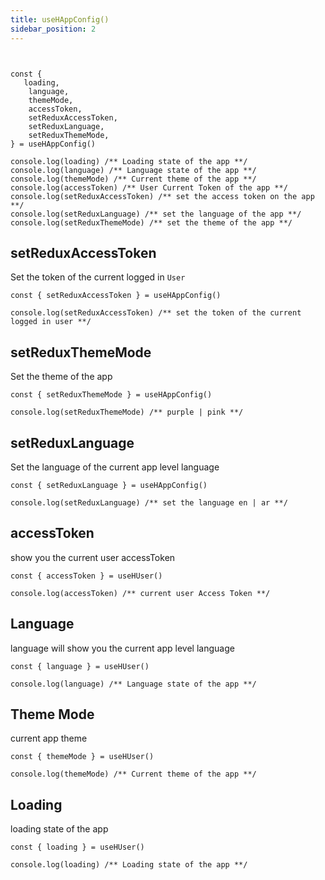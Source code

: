 ```yaml
---
title: useHAppConfig()
sidebar_position: 2
---
```


```tsx


const {
   loading,
    language,
    themeMode,
    accessToken,
    setReduxAccessToken,
    setReduxLanguage,
    setReduxThemeMode,
} = useHAppConfig()

console.log(loading) /** Loading state of the app **/
console.log(language) /** Language state of the app **/
console.log(themeMode) /** Current theme of the app **/
console.log(accessToken) /** User Current Token of the app **/
console.log(setReduxAccessToken) /** set the access token on the app **/
console.log(setReduxLanguage) /** set the language of the app **/
console.log(setReduxThemeMode) /** set the theme of the app **/

```

## setReduxAccessToken
Set the token of the current logged in `User`

```tsx
const { setReduxAccessToken } = useHAppConfig()

console.log(setReduxAccessToken) /** set the token of the current logged in user **/

```


## setReduxThemeMode
Set the theme of the app

```tsx
const { setReduxThemeMode } = useHAppConfig()

console.log(setReduxThemeMode) /** purple | pink **/

```
## setReduxLanguage
Set the language of the current app level language

```tsx
const { setReduxLanguage } = useHAppConfig()

console.log(setReduxLanguage) /** set the language en | ar **/

```


## accessToken
show you the current user accessToken

```tsx
const { accessToken } = useHUser()

console.log(accessToken) /** current user Access Token **/

```

## Language
language will show you the current app level language

```tsx
const { language } = useHUser()

console.log(language) /** Language state of the app **/

```

## Theme Mode
current app theme

```tsx
const { themeMode } = useHUser()

console.log(themeMode) /** Current theme of the app **/

```


## Loading
loading state of the app
```tsx
const { loading } = useHUser()

console.log(loading) /** Loading state of the app **/

```



